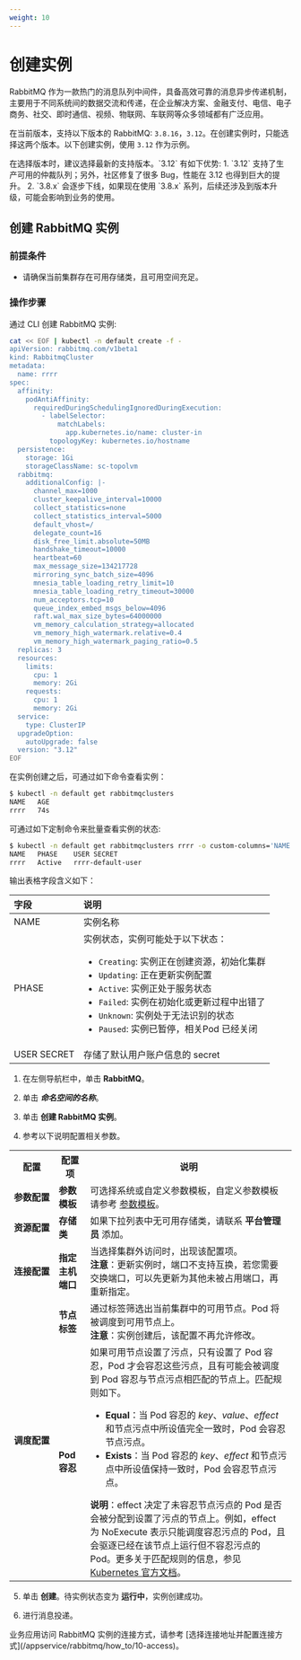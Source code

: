 ```yaml
---
weight: 10
---
```


# 创建实例

RabbitMQ 作为一款热门的消息队列中间件，具备高效可靠的消息异步传递机制，主要用于不同系统间的数据交流和传递，在企业解决方案、金融支付、电信、电子商务、社交、即时通信、视频、物联网、车联网等众多领域都有广泛应用。

在当前版本，支持以下版本的 RabbitMQ: `3.8.16`，`3.12`。在创建实例时，只能选择这两个版本。以下创建实例，使用 `3.12` 作为示例。

<Directive type="tip" title="建议">
在选择版本时，建议选择最新的支持版本。`3.12` 有如下优势:
1. `3.12` 支持了生产可用的仲裁队列；另外，社区修复了很多 Bug，性能在 3.12 也得到巨大的提升。
2. `3.8.x` 会逐步下线，如果现在使用 `3.8.x` 系列，后续还涉及到版本升级，可能会影响到业务的使用。
</Directive>

## 创建 RabbitMQ 实例

### 前提条件

* 请确保当前集群存在可用存储类，且可用空间充足。

### 操作步骤

<Tabs>

<Tab label="CLI">

通过 CLI 创建 RabbitMQ 实例:

```bash
cat << EOF | kubectl -n default create -f -
apiVersion: rabbitmq.com/v1beta1
kind: RabbitmqCluster
metadata:
  name: rrrr
spec:
  affinity:
    podAntiAffinity:
      requiredDuringSchedulingIgnoredDuringExecution:
        - labelSelector:
            matchLabels:
              app.kubernetes.io/name: cluster-in
          topologyKey: kubernetes.io/hostname
  persistence:
    storage: 1Gi
    storageClassName: sc-topolvm
  rabbitmq:
    additionalConfig: |-
      channel_max=1000
      cluster_keepalive_interval=10000
      collect_statistics=none
      collect_statistics_interval=5000
      default_vhost=/
      delegate_count=16
      disk_free_limit.absolute=50MB
      handshake_timeout=10000
      heartbeat=60
      max_message_size=134217728
      mirroring_sync_batch_size=4096
      mnesia_table_loading_retry_limit=10
      mnesia_table_loading_retry_timeout=30000
      num_acceptors.tcp=10
      queue_index_embed_msgs_below=4096
      raft.wal_max_size_bytes=64000000
      vm_memory_calculation_strategy=allocated
      vm_memory_high_watermark.relative=0.4
      vm_memory_high_watermark_paging_ratio=0.5
  replicas: 3
  resources:
    limits:
      cpu: 1
      memory: 2Gi
    requests:
      cpu: 1
      memory: 2Gi
  service:
    type: ClusterIP
  upgradeOption:
    autoUpgrade: false
  version: "3.12"
EOF
```


在实例创建之后，可通过如下命令查看实例：

```bash
$ kubectl -n default get rabbitmqclusters
NAME   AGE
rrrr   74s
```

可通过如下定制命令来批量查看实例的状态:

```bash
$ kubectl -n default get rabbitmqclusters rrrr -o custom-columns='NAME:.metadata.name,PHASE:.status.phase,USER SECRET:.status.defaultUser.secretReference.name'
NAME   PHASE    USER SECRET
rrrr   Active   rrrr-default-user
```

输出表格字段含义如下：

| 字段        | 说明                                |
|:------------|:------------------------------------|
| NAME        | 实例名称                            |
| PHASE       | 实例状态，实例可能处于以下状态：<ul><li>`Creating`: 实例正在创建资源，初始化集群</li><li>`Updating`: 正在更新实例配置</li><li>`Active`: 实例正处于服务状态</li><li>`Failed`: 实例在初始化或更新过程中出错了</li><li>`Unknown`: 实例处于无法识别的状态</li><li>`Paused`: 实例已暂停，相关Pod 已经关闭</li></ul> |
| USER SECRET | 存储了默认用户账户信息的 secret     |

</Tab>

<Tab label="Web Console">

1. 在左侧导航栏中，单击 **RabbitMQ**。

2. 单击 ***命名空间的名称***。
2. 单击 **创建 RabbitMQ 实例**。
4. 参考以下说明配置相关参数。

 <table>
    <tr>
        <th nowrap>配置</th>
        <th>配置项</th>
        <th>说明</th>
    </tr>
    <tr>
        <td><b>参数配置</b></td>
        <td><b>参数模板</b></td>
        <td>可选择系统或自定义参数模板，自定义参数模板请参考 <a href="">参数模板</a>。</td>
    </tr>
    <tr>
        <td nowrap><b>资源配置</b></td>
        <td><b>存储类</b></td>
        <td>如果下拉列表中无可用存储类，请联系 <b>平台管理员</b> 添加。</td>
    </tr>
    <tr>
        <td nowrap><b>连接配置</b></td>
        <td><b>指定主机端口</b></td>
        <td>当选择集群外访问时，出现该配置项。<br/><b>注意</b>：更新实例时，端口不支持互换，若您需要交换端口，可以先更新为其他未被占用端口，再重新指定。</td>
    </tr>
    <tr>
        <td rowspan="2"><b>调度配置</b></td>
        <td><b>节点标签</b></td>
        <td>通过标签筛选出当前集群中的可用节点。Pod 将被调度到可用节点上。 <br/><b>注意</b>：实例创建后，该配置不再允许修改。</td>
    </tr>
    <tr>
        <td><b>Pod 容忍</b></td>
        <td> 如果可用节点设置了污点，只有设置了 Pod 容忍，Pod 才会容忍这些污点，且有可能会被调度到 Pod 容忍与节点污点相匹配的节点上。匹配规则如下。<ul><li><b>Equal</b>：当 Pod 容忍的 <i>key</i>、<i>value</i>、<i>effect</i> 和节点污点中所设值完全一致时，Pod 会容忍节点污点。 </li><li><b>Exists</b>：当 Pod 容忍的 <i>key</i>、<i>effect</i> 和节点污点中所设值保持一致时，Pod 会容忍节点污点。</li></ul><b>说明</b>：effect 决定了未容忍节点污点的 Pod 是否会被分配到设置了污点的节点上。例如，effect 为 NoExecute 表示只能调度容忍污点的 Pod，且会驱逐已经在该节点上运行但不容忍污点的 Pod。更多关于匹配规则的信息，参见  <a href="https://kubernetes.io/zh-cn/docs/concepts/scheduling-eviction/taint-and-toleration/" >Kubernetes 官方文档</a>。</td>
    </tr>
</table>

5. 单击 **创建**。待实例状态变为 **运行中**，实例创建成功。

6. 进行消息投递。
</Tab>

</Tabs>

<Directive type="info" title="提示">
业务应用访问 RabbitMQ 实例的连接方式，请参考 [选择连接地址并配置连接方式](/appservice/rabbitmq/how_to/10-access)。
</Directive>
